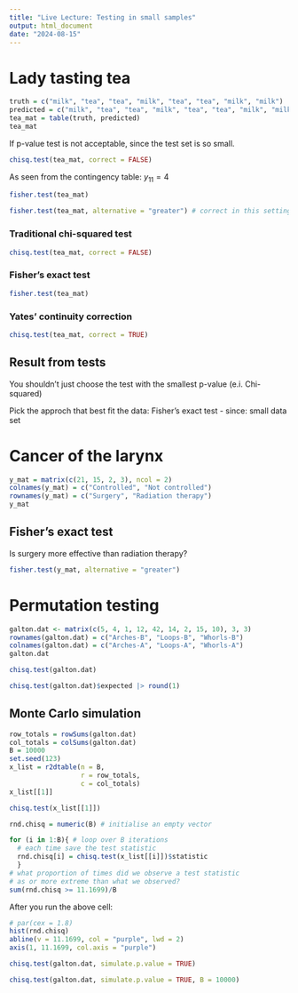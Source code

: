 ```yaml
---
title: "Live Lecture: Testing in small samples"
output: html_document
date: "2024-08-15"
---
```


# Lady tasting tea

```r
truth = c("milk", "tea", "tea", "milk", "tea", "tea", "milk", "milk")
predicted = c("milk", "tea", "tea", "milk", "tea", "tea", "milk", "milk")
tea_mat = table(truth, predicted)
tea_mat
```

If p-value test is not acceptable, since the test set is so small. 

```r
chisq.test(tea_mat, correct = FALSE)
```
As seen from the contingency table: $y_{11} = 4$

```r
fisher.test(tea_mat)
```

```r
fisher.test(tea_mat, alternative = "greater") # correct in this setting
```
### Traditional chi-squared test
```r
chisq.test(tea_mat, correct = FALSE)
```

### Fisher’s exact test
```r
fisher.test(tea_mat)
```

### Yates’ continuity correction
```r
chisq.test(tea_mat, correct = TRUE)
```
## Result from tests
You shouldn't just choose the test with the smallest p-value (e.i. Chi-squared)

Pick the approch that best fit the data: Fisher's exact test
- since: small data set


# Cancer of the larynx

```r
y_mat = matrix(c(21, 15, 2, 3), ncol = 2)
colnames(y_mat) = c("Controlled", "Not controlled")
rownames(y_mat) = c("Surgery", "Radiation therapy")
y_mat
```


## Fisher's exact test

Is surgery more effective than radiation therapy?
```r
fisher.test(y_mat, alternative = "greater")
```

# Permutation testing

```r
galton.dat <- matrix(c(5, 4, 1, 12, 42, 14, 2, 15, 10), 3, 3)
rownames(galton.dat) = c("Arches-B", "Loops-B", "Whorls-B")
colnames(galton.dat) = c("Arches-A", "Loops-A", "Whorls-A")
galton.dat
```


```r
chisq.test(galton.dat)

chisq.test(galton.dat)$expected |> round(1)
```

## Monte Carlo simulation


```r
row_totals = rowSums(galton.dat)
col_totals = colSums(galton.dat)
B = 10000
set.seed(123)
x_list = r2dtable(n = B,
                  r = row_totals,
                  c = col_totals)
x_list[[1]]
```

```r
chisq.test(x_list[[1]])
```

```r
rnd.chisq = numeric(B) # initialise an empty vector

for (i in 1:B){ # loop over B iterations
  # each time save the test statistic
  rnd.chisq[i] = chisq.test(x_list[[i]])$statistic
  }
# what proportion of times did we observe a test statistic
# as or more extreme than what we observed?
sum(rnd.chisq >= 11.1699)/B
```

After you run the above cell:
```r
# par(cex = 1.8)
hist(rnd.chisq)
abline(v = 11.1699, col = "purple", lwd = 2)
axis(1, 11.1699, col.axis = "purple")
```


```r
chisq.test(galton.dat, simulate.p.value = TRUE)

chisq.test(galton.dat, simulate.p.value = TRUE, B = 10000)
```
